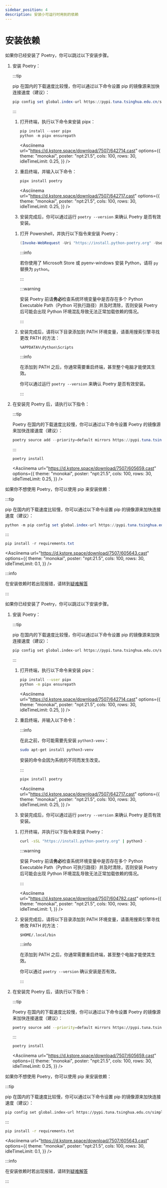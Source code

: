 ```yaml
---
sidebar_position: 4
description: 安装小可运行时用到的依赖
---
```



# 安装依赖

<Tabs groupId="operating-systems">
<TabItem value="win" label="Windows" default>
<Tabs>
<TabItem value="c1" label="使用 Poetry" default>

如果你已经安装了 Poetry，你可以跳过以下安装步骤。

1. 安装 Poetry：

   <Tabs>
   <TabItem value="c1" label="方法一" default>

   :::tip

   pip 在国内的下载速度比较慢，你可以通过以下命令设置 pip 的镜像源来加快连接速度（建议）：

   ```powershell
   pip config set global.index-url https://pypi.tuna.tsinghua.edu.cn/simple
   ```

   :::

   1. 打开终端，执行以下命令来安装 pipx：

      ```powershell
      pip install --user pipx
      python -m pipx ensurepath
      ```

      <Asciinema
      url="https://d.kstore.space/download/7507/642714.cast"
      options={{
          theme: "monokai",
          poster: "npt:21.5",
          cols: 100,
          rows: 30,
          idleTimeLimit: 0.25,
      }}
      />

   2. 重启终端，并输入以下命令：

      ```powershell
      pipx install poetry
      ```

      <Asciinema
      url="https://d.kstore.space/download/7507/642717.cast"
      options={{
          theme: "monokai",
          poster: "npt:21.5",
          cols: 100,
          rows: 30,
          idleTimeLimit: 0.25,
      }}
      />

   3. 安装完成后，你可以通过运行 `poetry --version` 来确认 Poetry 是否有效安装。

   </TabItem>
   <TabItem value="c2" label="方法二">

   1. 打开 Powershell，并执行以下指令来安装 Poetry：

      ```powershell
      (Invoke-WebRequest -Uri "https://install.python-poetry.org" -UseBasicParsing).Content | py -
      ```

      :::info

      若你使用了 Microsoft Store 或 pyenv-windows 安装 Python，请将 `py` 替换为 `python`。

      :::

      :::warning

      安装 Poetry 前请**务必**检查系统环境变量中是否存在多个 Python Executable Path（Python 可执行路径）并及时清除，否则安装 Poetry 后可能会出现 Python 环境混乱导致无法正常加载依赖的情况。

      :::

   2. 安装完成后，请将以下目录添加到 PATH 环境变量，请善用搜索引擎寻找更改 PATH 的方法：

      ```
      %APPDATA%\Python\Scripts
      ```

      :::info

      在添加到 PATH 之后，你通常需要重启终端，甚至整个电脑才能使其生效。

      你可以通过运行 `poetry --version` 来确认 Poetry 是否有效安装。

      :::

   </TabItem>
   </Tabs>

2. 在安装完 Poetry 后，请执行以下指令：

   :::tip

   Poetry 在国内的下载速度比较慢，你可以通过以下命令设置 Poetry 的镜像源来加快连接速度（建议）：

   ```powershell
   poetry source add --priority=default mirrors https://pypi.tuna.tsinghua.edu.cn/simple/
   ```

   :::

   ```powershell
   poetry install
   ```

   <Asciinema
       url="https://d.kstore.space/download/7507/605659.cast"
       options={{
           theme: "monokai",
           poster: "npt:21.5",
           cols: 100,
           rows: 30,
           idleTimeLimit: 0.25,
       }}
   />

</TabItem>
<TabItem value="c2" label="使用 pip">

如果你不想使用 Poetry，你可以使用 pip 来安装依赖：

:::tip

pip 在国内的下载速度比较慢，你可以通过以下命令设置 pip 的镜像源来加快连接速度（建议）：

```powershell
python -m pip config set global.index-url https://pypi.tuna.tsinghua.edu.cn/simple
```

:::

```powershell
pip install -r requirements.txt
```

<Asciinema
    url="https://d.kstore.space/download/7507/605643.cast"
    options={{
        theme: "monokai",
        poster: "npt:21.5",
        cols: 100,
        rows: 30,
        idleTimeLimit: 0.1,
    }}
/>

</TabItem>
</Tabs>

:::info

在安装依赖时若出现报错，请转到[疑难解答](troubleshooting)

:::

</TabItem>
<TabItem value="linux" label="Linux">
<Tabs>
<TabItem value="c1" label="使用 Poetry" default>

如果你已经安装了 Poetry，你可以跳过以下安装步骤。

1. 安装 Poetry：

   <Tabs>
   <TabItem value="c1" label="方法一" default>

   :::tip

   pip 在国内的下载速度比较慢，你可以通过以下命令设置 pip 的镜像源来加快连接速度（建议）：

   ```sh
   pip config set global.index-url https://pypi.tuna.tsinghua.edu.cn/simple
   ```

   :::

   1. 打开终端，执行以下命令来安装 pipx：

      ```sh
      pip install --user pipx
      python -m pipx ensurepath
      ```

      <Asciinema
      url="https://d.kstore.space/download/7507/642714.cast"
      options={{
          theme: "monokai",
          poster: "npt:21.5",
          cols: 100,
          rows: 30,
          idleTimeLimit: 0.25,
      }}
      />

   2. 重启终端，并输入以下命令：

      :::info

      在此之前，你可能需要先安装 `python3-venv`：

      ```sh
      sudo apt-get install python3-venv
      ```

      安装的命令会因为系统的不同而发生改变。

      :::

      ```sh
      pipx install poetry
      ```

      <Asciinema
      url="https://d.kstore.space/download/7507/642717.cast"
      options={{
          theme: "monokai",
          poster: "npt:21.5",
          cols: 100,
          rows: 30,
          idleTimeLimit: 0.25,
      }}
      />

   3. 安装完成后，你可以通过运行 `poetry --version` 来确认 Poetry 是否有效安装。

   </TabItem>
   <TabItem value="c2" label="方法二">

   1. 打开终端，并执行以下指令来安装 Poetry：

      ```sh
      curl -sSL "https://install.python-poetry.org" | python3 -
      ```

      :::warning

      安装 Poetry 前请**务必**检查系统环境变量中是否存在多个 Python Executable Path（Python 可执行路径）并及时清除，否则安装 Poetry 后可能会出现 Python 环境混乱导致无法正常加载依赖的情况。

      :::

      <Asciinema
      url="https://d.kstore.space/download/7507/604782.cast"
      options={{
          theme: "monokai",
          poster: "npt:21.5",
          cols: 100,
          rows: 30,
          idleTimeLimit: 1,
      }}
      />

   2. 安装完成后，请将以下目录添加到 PATH 环境变量，请善用搜索引擎寻找修改 PATH 的方法：

      ```
      $HOME/.local/bin
      ```

      :::info

      在添加到 PATH 之后，你通常需要重启终端，甚至整个电脑才能使其生效。

      你可以通过 `poetry --version` 确认安装是否有效。

      :::

   </TabItem>
   </Tabs>

2. 在安装完 Poetry 后，请执行以下指令：

   :::tip

   Poetry 在国内的下载速度比较慢，你可以通过以下命令设置 Poetry 的镜像源来加快连接速度（建议）：

   ```sh
   poetry source add --priority=default mirrors https://pypi.tuna.tsinghua.edu.cn/simple/
   ```

   :::

   ```sh
   poetry install
   ```

   <Asciinema
   url="https://d.kstore.space/download/7507/605659.cast"
   options={{
       theme: "monokai",
       poster: "npt:21.5",
       cols: 100,
       rows: 30,
       idleTimeLimit: 0.25,
   }}
   />

</TabItem>
<TabItem value="c2" label="使用 pip">

如果你不想使用 Poetry，你可以使用 pip 来安装依赖：

:::tip

pip 在国内的下载速度比较慢，你可以通过以下命令设置 pip 的镜像源来加快连接速度（建议）：

```sh
pip config set global.index-url https://pypi.tuna.tsinghua.edu.cn/simple
```

:::

```sh
pip install -r requirements.txt
```

<Asciinema
    url="https://d.kstore.space/download/7507/605643.cast"
    options={{
        theme: "monokai",
        poster: "npt:21.5",
        cols: 100,
        rows: 30,
        idleTimeLimit: 0.1,
    }}
/>

</TabItem>
</Tabs>

:::info

在安装依赖时若出现报错，请转到[疑难解答](troubleshooting)

:::

</TabItem>
</Tabs>
